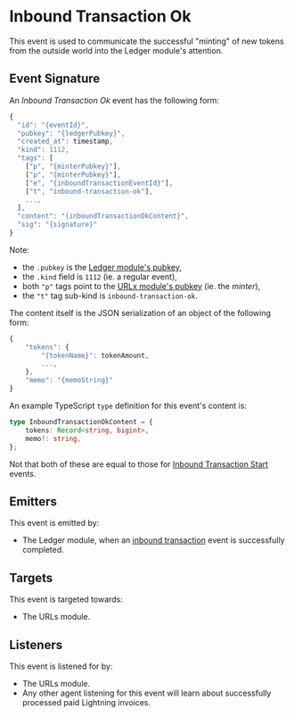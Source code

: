 # Inbound Transaction Ok

This event is used to communicate the successful "minting" of new tokens from the outside world into the Ledger module's attention.

## Event Signature

An _Inbound Transaction Ok_ event has the following form:

```javascript
{
  "id": "{eventId}",
  "pubkey": "{ledgerPubkey}",
  "created_at": timestamp,
  "kind": 1112,
  "tags": [
    ["p", "{minterPubkey}"],
    ["p", "{minterPubkey}"],
    ["e", "{inboundTransactionEventId}"],
    ["t", "inbound-transaction-ok"],
    ...,
  ],
  "content": "{inboundTransactionOkContent}",
  "sig": "{signature}"
}
```

Note:

- the `.pubkey` is the [Ledger module's pubkey](../nostr#federation-public-keys),
- the `.kind` field is `1112` (ie. a regular event),
- both `"p"` tags point to the [URLx module's pubkey](../nostr#federation-public-keys) (ie. the _minter_),
- the `"t"` tag sub-kind is `inbound-transaction-ok`.

The content itself is the JSON serialization of an object of the following form:

```javascript
{
    "tokens": {
        "{tokenName}": tokenAmount,
        ...,
    },
    "memo": "{memoString}"
}
```

An example TypeScript `type` definition for this event's content is:

```typescript
type InboundTransactionOkContent = {
    tokens: Record<string, bigint>,
    memo?: string,
};
```

Not that both of these are equal to those for [Inbound Transaction Start](./inbound-transaction-start) events.

## Emitters

This event is emitted by:

- The Ledger module, when an [inbound transaction](./inbound-transaction-start) event is successfully completed.

## Targets

This event is targeted towards:

- The URLs module.

## Listeners

This event is listened for by:

- The URLs module.
- Any other agent listening for this event will learn about successfully processed paid Lightning invoices.
